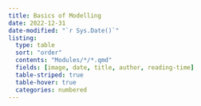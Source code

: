 ```yaml
---
title: Basics of Modelling
date: 2022-12-31
date-modified: "`r Sys.Date()`"
listing: 
  type: table
  sort: "order"
  contents: "Modules/*/*.qmd"
  fields: [image, date, title, author, reading-time]
  table-striped: true
  table-hover: true
  categories: numbered
---
```

